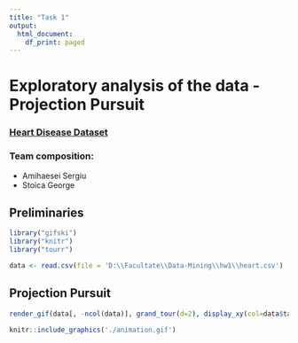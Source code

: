 ```yaml
---
title: "Task 1"
output:
  html_document:
    df_print: paged
---
```


# Exploratory analysis of the data - Projection Pursuit

### [Heart Disease Dataset](https://archive.ics.uci.edu/ml/datasets/heart+disease)

### Team composition:

-   Amihaesei Sergiu
-   Stoica George

## Preliminaries

```r
library("gifski")
library("knitr")
library("tourr")

data <- read.csv(file = 'D:\\Facultate\\Data-Mining\\hw1\\heart.csv')
```


## Projection Pursuit

```r
render_gif(data[, -ncol(data)], grand_tour(d=2), display_xy(col=data$target), frames=200)
```
```r
knitr::include_graphics('./animation.gif')
```

